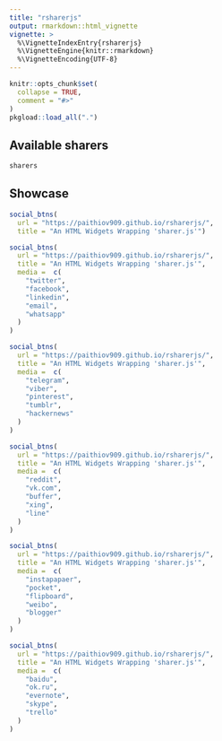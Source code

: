 ```yaml
---
title: "rsharerjs"
output: rmarkdown::html_vignette
vignette: >
  %\VignetteIndexEntry{rsharerjs}
  %\VignetteEngine{knitr::rmarkdown}
  %\VignetteEncoding{UTF-8}
---
```


```r
knitr::opts_chunk$set(
  collapse = TRUE,
  comment = "#>"
)
pkgload::load_all(".")
```

## Available sharers

```r
sharers
```

## Showcase

```r
social_btns(
  url = "https://paithiov909.github.io/rsharerjs/",
  title = "An HTML Widgets Wrapping 'sharer.js'")
```

```r
social_btns(
  url = "https://paithiov909.github.io/rsharerjs/",
  title = "An HTML Widgets Wrapping 'sharer.js'",
  media =  c(
    "twitter",
    "facebook",
    "linkedin",
    "email",
    "whatsapp"
  )
)
```

```r
social_btns(
  url = "https://paithiov909.github.io/rsharerjs/",
  title = "An HTML Widgets Wrapping 'sharer.js'",
  media =  c(
    "telegram",
    "viber",
    "pinterest",
    "tumblr",
    "hackernews"
  )
)
```

```r
social_btns(
  url = "https://paithiov909.github.io/rsharerjs/",
  title = "An HTML Widgets Wrapping 'sharer.js'",
  media =  c(
    "reddit",
    "vk.com",
    "buffer",
    "xing",
    "line"
  )
)
```

```r
social_btns(
  url = "https://paithiov909.github.io/rsharerjs/",
  title = "An HTML Widgets Wrapping 'sharer.js'",
  media =  c(
    "instapapaer",
    "pocket",
    "flipboard",
    "weibo",
    "blogger"
  )
)
```

```r
social_btns(
  url = "https://paithiov909.github.io/rsharerjs/",
  title = "An HTML Widgets Wrapping 'sharer.js'",
  media =  c(
    "baidu",
    "ok.ru",
    "evernote",
    "skype",
    "trello"
  )
)
```
